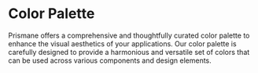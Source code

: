 # Color Palette

Prismane offers a comprehensive and thoughtfully curated color palette to enhance the visual aesthetics of your applications. Our color palette is carefully designed to provide a harmonious and versatile set of colors that can be used across various components and design elements.

<ColorPalette />
